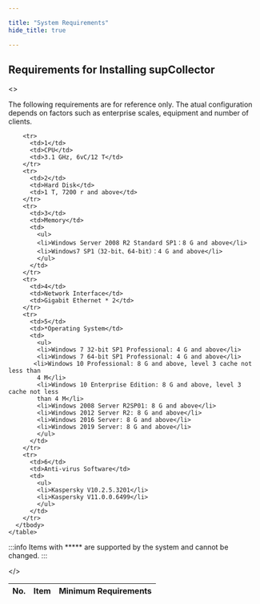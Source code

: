 ```yaml
---

title: "System Requirements"
hide_title: true

---
```



## Requirements for Installing supCollector

<>

  <p>
    The following requirements are for reference only. The atual configuration depends
    on factors such as enterprise scales, equipment and number of clients.
  </p>
    <table>
    <thead>
    <tr>
          <th>No.</th>
          <th>Item</th>
          <th>Minimum Requirements</th>
        </tr>
        </thead>
      <tbody>
        
        <tr>
          <td>1</td>
          <td>CPU</td>
          <td>3.1 GHz, 6vC/12 T</td>
        </tr>
        <tr>
          <td>2</td>
          <td>Hard Disk</td>
          <td>1 T, 7200 r and above</td>
        </tr>
        <tr>
          <td>3</td>
          <td>Memory</td>
          <td>
            <ul>
            <li>Windows Server 2008 R2 Standard SP1：8 G and above</li>
            <li>Windows7 SP1（32-bit、64-bit）：4 G and above</li>
            </ul>
          </td>
        </tr>
        <tr>
          <td>4</td>
          <td>Network Interface</td>
          <td>Gigabit Ethernet * 2</td>
        </tr>
        <tr>
          <td>5</td>
          <td>*Operating System</td>
          <td>
            <ul>
            <li>Windows 7 32-bit SP1 Professional: 4 G and above</li>
            <li>Windows 7 64-bit SP1 Professional: 4 G and above</li>
           <li>Windows 10 Professional: 8 G and above, level 3 cache not less than
            4 M</li>
            <li>Windows 10 Enterprise Edition: 8 G and above, level 3 cache not less
            than 4 M</li>
            <li>Windows 2008 Server R2SP01: 8 G and above</li>
            <li>Windows 2012 Server R2: 8 G and above</li>
            <li>Windows 2016 Server: 8 G and above</li>
            <li>Windows 2019 Server: 8 G and above</li>
            </ul>
          </td>
        </tr>
        <tr>
          <td>6</td>
          <td>Anti-virus Software</td>
          <td>
            <ul>
            <li>Kaspersky V10.2.5.3201</li>
            <li>Kaspersky V11.0.0.6499</li>
            </ul>
          </td>
        </tr>
      </tbody>
    </table>

:::info
Items with ***** are supported by the system and cannot be changed.
:::

</>


